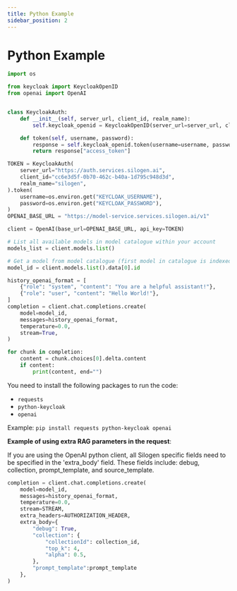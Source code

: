 ```yaml
---
title: Python Example
sidebar_position: 2
---
```


# Python Example

```python
import os

from keycloak import KeycloakOpenID
from openai import OpenAI


class KeycloakAuth:
    def __init__(self, server_url, client_id, realm_name):
        self.keycloak_openid = KeycloakOpenID(server_url=server_url, client_id=client_id, realm_name=realm_name)

    def token(self, username, password):
        response = self.keycloak_openid.token(username=username, password=password)  # type: ignore
        return response["access_token"]

TOKEN = KeycloakAuth(
    server_url="https://auth.services.silogen.ai",
    client_id="cc6e3d5f-0b70-462c-b40a-1d795c948d3d",
    realm_name="silogen",
).token(
    username=os.environ.get("KEYCLOAK_USERNAME"),
    password=os.environ.get("KEYCLOAK_PASSWORD"),
)
OPENAI_BASE_URL = "https://model-service.services.silogen.ai/v1"

client = OpenAI(base_url=OPENAI_BASE_URL, api_key=TOKEN)

# List all available models in model catalogue within your account
models_list = client.models.list()

# Get a model from model catalogue (first model in catalogue is indexed as 0)
model_id = client.models.list().data[0].id

history_openai_format = [
    {"role": "system", "content": "You are a helpful assistant!"},
    {"role": "user", "content": "Hello World!"},
]
completion = client.chat.completions.create(
    model=model_id,
    messages=history_openai_format,
    temperature=0.0,
    stream=True,
)

for chunk in completion:
    content = chunk.choices[0].delta.content
    if content:
        print(content, end="")
```

You need to install the following packages to run the code:

- `requests`
- `python-keycloak`
- `openai`

Example: `pip install requests python-keycloak openai`

**Example of using extra RAG parameters in the request**:

If you are using the OpenAI python client, all Silogen specific fields need to be specified in the 'extra_body' field. These fields include: debug, collection, prompt_template, and source_template.

```python
completion = client.chat.completions.create(
    model=model_id,
    messages=history_openai_format,
    temperature=0.0,
    stream=STREAM,
    extra_headers=AUTHORIZATION_HEADER,
    extra_body={
        "debug": True,
        "collection": {
            "collectionId": collection_id,
            "top_k": 4,
            "alpha": 0.5,
        },
        "prompt_template":prompt_template
    },
)
```
